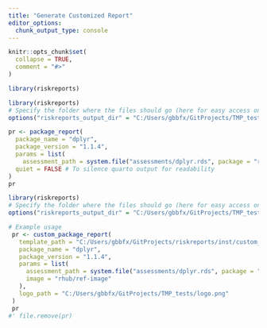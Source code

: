 ```yaml
---
title: "Generate Customized Report"
editor_options: 
  chunk_output_type: console
---
```


```r
knitr::opts_chunk$set(
  collapse = TRUE,
  comment = "#>"
)
```

```r
library(riskreports)
```



```r

library(riskreports)
# Specify the folder where the files should go (here for easy access on the website)
options("riskreports_output_dir" = "C:/Users/gbbfx/GitProjects/TMP_tests")

pr <- package_report(
  package_name = "dplyr",
  package_version = "1.1.4",
  params = list(
    assessment_path = system.file("assessments/dplyr.rds", package = "riskreports")),
  quiet = FALSE # To silence quarto output for readability
)
pr
```


```r
library(riskreports)
# Specify the folder where the files should go (here for easy access on the website)
options("riskreports_output_dir" = "C:/Users/gbbfx/GitProjects/TMP_tests")

# Example usage
 pr <- custom_package_report(
   template_path = "C:/Users/gbbfx/GitProjects/riskreports/inst/custom_report/package",
   package_name = "dplyr",
   package_version = "1.1.4",
   params = list(
     assessment_path = system.file("assessments/dplyr.rds", package = "riskreports"),
     image = "rhub/ref-image"
   ),
   logo_path = "C:/Users/gbbfx/GitProjects/TMP_tests/logo.png"
 )
 pr
#' file.remove(pr)
```